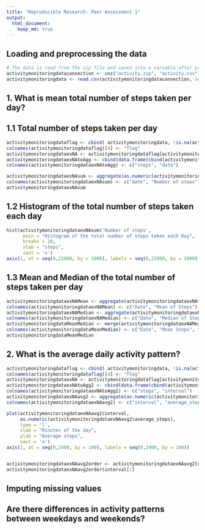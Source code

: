 ```yaml
---
title: "Reproducible Research: Peer Assessment 1"
output: 
  html_document:
    keep_md: true
---
```




## Loading and preprocessing the data
```r
# The data is read from the zip file and saved into a variable after processing the CSV file
activitymonitoringdataconnection <- unz("activity.zip", "activity.csv")
activitymonitoringdata <- read.csv(activitymonitoringdataconnection, sep=",", head = TRUE)
```


## 1. What is mean total number of steps taken per day?
## 1.1 Total number of steps taken per day
```r
activitymonitoringdataflag <- cbind( activitymonitoringdata, !is.na(activitymonitoringdata$steps))
colnames(activitymonitoringdataflag)[4] <- "flag"
activitymonitoringdataexNA <- activitymonitoringdataflag[activitymonitoringdataflag$flag == TRUE,]
activitymonitoringdataexNAtoAgg <- cbind(data.frame(cbind(activitymonitoringdataexNA$steps)), activitymonitoringdataexNA$date)
colnames(activitymonitoringdataexNAtoAgg) <- c("steps", "date")

activitymonitoringdataexNAsum <- aggregate(as.numeric(activitymonitoringdataexNAtoAgg$steps), by = list(activitymonitoringdataexNAtoAgg[,"date"]), FUN = sum, na.rm = TRUE)
colnames(activitymonitoringdataexNAsum) <- c("date", "Number of steps")
activitymonitoringdataexNAsum
```
## 1.2 Histogram of the total number of steps taken each day
```r
hist(activitymonitoringdataexNAsum$'Number of steps', 
      main = "Histogram of the total number of steps taken each Day",
      breaks = 20,
      xlab = "steps",
      xaxt = 'n')
axis(1, at = seq(0,22000, by = 1000), labels = seq(0,22000, by = 1000) )

```
## 1.3 Mean and Median of the total number of steps taken per day
```r
activitymonitoringdataexNAMean <- aggregate(activitymonitoringdataexNAtoAgg$steps, by = list(activitymonitoringdataexNAtoAgg[,"date"]), FUN =  mean, na.rm = TRUE)
colnames(activitymonitoringdataexNAMean) <- c("Date", "Mean of Steps")
activitymonitoringdataexNAMedian <- aggregate(activitymonitoringdataexNAtoAgg$steps, by = list(activitymonitoringdataexNAtoAgg[,"date"]), FUN = median, na.rm = TRUE)
colnames(activitymonitoringdataexNAMedian) <- c("Date", "Median of Steps")
activitymonitoringdataMeanMedian <- merge(activitymonitoringdataexNAMean,activitymonitoringdataexNAMedian, by = 'Date' )
colnames(activitymonitoringdataMeanMedian) <- c("Date", "Mean Steps", "Median Steps")
activitymonitoringdataMeanMedian
```

## 2. What is the average daily activity pattern?

```r
activitymonitoringdataflag <- cbind( activitymonitoringdata, !is.na(activitymonitoringdata$steps))
colnames(activitymonitoringdataflag)[4] <- "flag"
activitymonitoringdataexNA <- activitymonitoringdataflag[activitymonitoringdataflag$flag == TRUE,]
activitymonitoringdataexNAtoAgg2 <- cbind(data.frame(cbind(activitymonitoringdataexNA$steps)), activitymonitoringdataexNA$interval)
colnames(activitymonitoringdataexNAtoAgg2) <- c("steps", "interval")
activitymonitoringdataexNAavg2 <- aggregate(as.numeric(activitymonitoringdataexNAtoAgg2$steps), by = list(activitymonitoringdataexNAtoAgg2[,"interval"]), FUN = mean, na.rm = TRUE)
colnames(activitymonitoringdataexNAavg2) <- c("interval", "average_steps")

plot(activitymonitoringdataexNAavg2$interval,
     as.numeric(activitymonitoringdataexNAavg2$average_steps),
     type = 'l',
     xlab = "Minutes of the day",
     ylab = "Average steps",
     xaxt = 'n')
axis(1, at = seq(0,2400, by = 100), labels = seq(0,2400, by = 100))


activitymonitoringdataexNAavg2order <- activitymonitoringdataexNAavg2[order(-activitymonitoringdataexNAavg2$average_steps),]
activitymonitoringdataexNAavg2order$interval[1]
```


## Imputing missing values



## Are there differences in activity patterns between weekdays and weekends?
